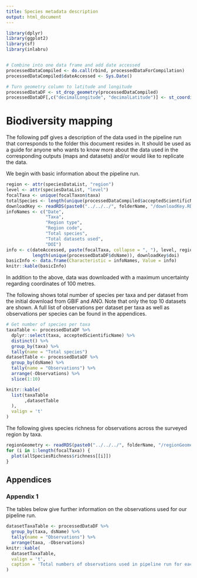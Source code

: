 ```yaml
---
title: Species metadata description
output: html_document
---
```


``` r
library(dplyr)
library(ggplot2)
library(sf)
library(inlabru)


# Combine into one data frame and add date accessed
processedDataCompiled <- do.call(rbind, processedDataForCompilation)
processedDataCompiled$dateAccessed <- Sys.Date()

# Turn geometry column to latitude and longitude
processedDataDF <- st_drop_geometry(processedDataCompiled)
processedDataDF[,c("decimalLongitude", "decimalLatitude")] <- st_coordinates(processedDataCompiled)

```

# Biodiversity mapping

The following pdf gives a description of the data used in the pipeline run that corresponds to the folder this document resides in.
It should be used as a guide for anyone who wants to know more about the data used in the corresponding outputs (maps and datasets)
and/or would like to replicate the data.

We begin with basic information about the pipeline run.


``` r

region <- attr(speciesDataList, "region")
level <- attr(speciesDataList, "level")
focalTaxa <- unique(focalTaxon$taxa)
totalSpecies <- length(unique(processedDataCompiled$acceptedScientificName))
downloadKey <- readRDS(paste0("../../../", folderName, "/downloadKey.RDS"))
infoNames <- c("Date",
               "Taxa",
               "Region type",
               "Region code",
               "Total species",
               "Total datasets used", 
               "DOI")
info <- c(dateAccessed, paste(focalTaxa, collapse = ", "), level, region, totalSpecies,
          length(unique(processedDataDF$dsName)), downloadKey$doi)
basicInfo <- data.frame(Characteristic = infoNames, Value = info)
knitr::kable(basicInfo)
```

In addition to the above, data was downloaded with a maximum uncertainty regarding coordinates of 100 metres.

The following shows total number of species per taxa and per dataset from the initial download from GBIF and ANO.
Note that only the top 10 datasets are shown. A full list of observations per dataset per taxa as well as observations per species can be found in the appendices.

``` r
# Get number of species per taxa
taxaTable <- processedDataDF %>%
  dplyr::select(taxa, acceptedScientificName) %>%
  distinct() %>%
  group_by(taxa) %>%
  tally(name = "Total species")
datasetTable <- processedDataDF %>%
  group_by(dsName) %>%
  tally(name = "Observations") %>%
  arrange(-Observations) %>%
  slice(1:10)

knitr::kable(
  list(taxaTable
       ,datasetTable
  ), 
  valign = 't'
)

```

The following gives species richness for observations across the surveyed region by taxa.

``` r
regionGeometry <- readRDS(paste0("../../../", folderName, "/regionGeometry.RDS"))
for (i in 1:length(focalTaxa)) {
  plot(allSpeciesRichness$richness[[i]])
}

```


\newpage

## Appendices

### Appendix 1

The tables below give further information on the observations used for our pipeline run.


``` r

datasetTaxaTable <- processedDataDF %>%
  group_by(taxa, dsName) %>%
  tally(name = "Observations") %>%
  arrange(taxa, -Observations)
knitr::kable(
  datasetTaxaTable, 
  valign = 't',
  caption = 'Total numbers of observations used in pipeline run for each dataset by taxa.'
)

```
